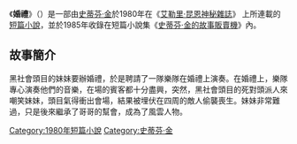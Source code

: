 
{{infobox Book | 
| name            = 
婚禮|  title_orig    = '''''The Wedding Gig'''''
|image =
|   image_caption =
| author        = [[史蒂芬·金|史蒂芬·金]]
| country         = {{USA}}
| language        = [[英文|英文]]
| series          = 
|  genre         = [[短篇小說|短篇小說]]
|   release_date  = 1980年
}}
《'''婚禮'''》（{{lang-en|''The Wedding Gig''}}）是一部由[[史蒂芬·金|史蒂芬·金]]於1980年在《[[艾勒里·昆恩神秘雜誌|艾勒里·昆恩神秘雜誌]]》 上所連載的[[短篇小說|短篇小說]]，並於1985年收錄在短篇小說集《[[史蒂芬·金的故事販賣機|史蒂芬·金的故事販賣機]]》內。

==故事簡介==
黑社會頭目的妹妹要辦婚禮，於是聘請了一隊樂隊在婚禮上演奏。在婚禮上，樂隊專心演奏他們的音樂，在場的賓客都十分盡興，突然，黑社會頭目的死對頭派人來嘲笑妹妹，頭目氣得衝出會場，結果被埋伏在四周的敵人偷襲喪生。妹妹非常難過，只是後來繼承了哥哥的幫會，成為了風雲人物。

{{史蒂芬·金的故事販賣機}}
{{史蒂芬·金}}
{{小說小作品}}

[[Category:1980年短篇小說|Category:1980年短篇小說]]
[[Category:史蒂芬·金|Category:史蒂芬·金]]